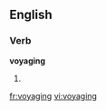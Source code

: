 ==English==

===Verb===
'''voyaging'''

# {{present participle of|[[voyage]]}}

[[fr:voyaging]]
[[vi:voyaging]]